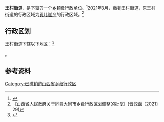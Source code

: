 {{中国乡级行政区|14/02/03/014/000
| 电话区号 = 352
}}

'''王村街道'''，是{{PRC admin/fullname|14/02/03/014/000|3}}下辖的一个[[乡镇|乡镇]]级行政单位。<ref>{{PRC admin/ref sgc|{{PRC admin/parent|14/02/03/014/000}}}}</ref>2021年3月，撤销王村街道，原王村街道的行政区域为[[鸦儿崖乡|鸦儿崖乡]]的行政区域。<ref>《山西省人民政府关于同意大同市乡级行政区划调整的批复》(晋政函〔2021〕29)</ref>

== 行政区划 ==
王村街道下辖以下地区：<ref>{{PRC admin/ref sgc|14/02/03/014/000}}</ref>

{{PRC admin/children|14/02/03/014/000}}。

== 参考资料 ==
{{reflist}}

{{PRC admin/navcat|14/02/03/014/000}}

[[Category:已撤销的山西省乡级行政区|Category:已撤销的山西省乡级行政区]]